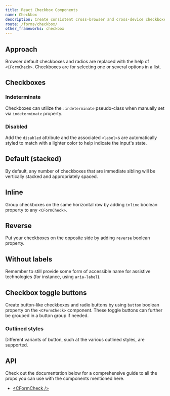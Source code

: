 ```yaml
---
title: React Checkbox Components
name: Checkbox
description: Create consistent cross-browser and cross-device checkboxes with our React checkbox components.
route: /forms/checkbox/
other_frameworks: checkbox
---
```


## Approach

Browser default checkboxes and radios are replaced with the help of `<CFormCheck>`. Checkboxes are for selecting one or several options in a list.

## Checkboxes

<ExampleSnippet component="CheckboxExample" componentName="React Form Checkbox" />

### Indeterminate

Checkboxes can utilize the `:indeterminate` pseudo-class when manually set via `indeterminate` property.

<ExampleSnippet component="CheckboxIndeterminateExample" componentName="React Form Checkbox" />

### Disabled

Add the `disabled` attribute and the associated `<label>`s are automatically styled to match with a lighter color to help indicate the input's state.

<ExampleSnippet component="CheckboxDisabledExample" componentName="React Form Checkbox" />

## Default (stacked)

By default, any number of checkboxes that are immediate sibling will be vertically stacked and appropriately spaced.

<ExampleSnippet component="CheckboxStackedExample" componentName="React Form Checkbox" />

## Inline

Group checkboxes on the same horizontal row by adding `inline` boolean property to any `<CFormCheck>`.

<ExampleSnippet component="CheckboxInlineExample" componentName="React Form Checkbox" />

## Reverse 

Put your checkboxes on the opposite side by adding `reverse` boolean property.

<ExampleSnippet component="CheckboxReverseExample" componentName="React Form Checkbox" />

## Without labels

Remember to still provide some form of accessible name for assistive technologies (for instance, using `aria-label`).

<ExampleSnippet component="CheckboxWithoutLabelsExample" componentName="React Form Checkbox" />

## Checkbox toggle buttons

Create button-like checkboxes and radio buttons by using `button` boolean property on the `<CFormCheck>` component. These toggle buttons can further be grouped in a button group if needed.

<ExampleSnippet component="CheckboxToggleButtonsExample" componentName="React Form Checkbox" />

### Outlined styles

Different variants of button, such at the various outlined styles, are supported.

<ExampleSnippet component="CheckboxToggleButtonsOutlinedStylesExample" componentName="React Form Checkbox" />

## API

Check out the documentation below for a comprehensive guide to all the props you can use with the components mentioned here.

- [&lt;CFormCheck /&gt;](../api/#cformcheck)
